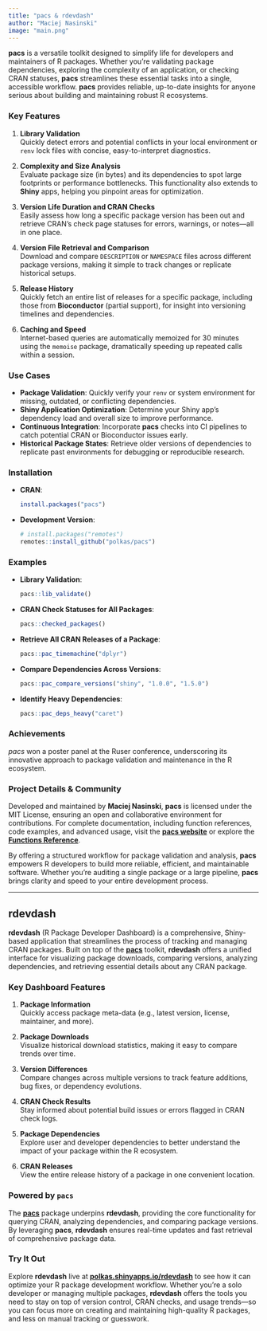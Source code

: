 ```yaml
---
title: "pacs & rdevdash"
author: "Maciej Nasinski"
image: "main.png"
---
```


**pacs** is a versatile toolkit designed to simplify life for developers and maintainers of R packages. 
Whether you’re validating package dependencies, exploring the complexity of an application, or checking CRAN statuses, **pacs** streamlines these essential tasks into a single, accessible workflow. 
**pacs** provides reliable, up-to-date insights for anyone serious about building and maintaining robust R ecosystems.

### Key Features

1. **Library Validation**  
   Quickly detect errors and potential conflicts in your local environment or `renv` lock files with concise, easy-to-interpret diagnostics.  

2. **Complexity and Size Analysis**  
   Evaluate package size (in bytes) and its dependencies to spot large footprints or performance bottlenecks. This functionality also extends to **Shiny** apps, helping you pinpoint areas for optimization.  

3. **Version Life Duration and CRAN Checks**  
   Easily assess how long a specific package version has been out and retrieve CRAN’s check page statuses for errors, warnings, or notes—all in one place.  

4. **Version File Retrieval and Comparison**  
   Download and compare `DESCRIPTION` or `NAMESPACE` files across different package versions, making it simple to track changes or replicate historical setups.  

5. **Release History**  
   Quickly fetch an entire list of releases for a specific package, including those from **Bioconductor** (partial support), for insight into versioning timelines and dependencies.  

6. **Caching and Speed**  
   Internet-based queries are automatically memoized for 30 minutes using the `memoise` package, dramatically speeding up repeated calls within a session.

### Use Cases

- **Package Validation**: Quickly verify your `renv` or system environment for missing, outdated, or conflicting dependencies.  
- **Shiny Application Optimization**: Determine your Shiny app’s dependency load and overall size to improve performance.  
- **Continuous Integration**: Incorporate **pacs** checks into CI pipelines to catch potential CRAN or Bioconductor issues early.  
- **Historical Package States**: Retrieve older versions of dependencies to replicate past environments for debugging or reproducible research.

### Installation

- **CRAN**:

  ```r
  install.packages("pacs")
  ```
  
- **Development Version**:

  ```r
  # install.packages("remotes")
  remotes::install_github("polkas/pacs")
  ```

### Examples

- **Library Validation**:  
  ```r
  pacs::lib_validate()
  ```
- **CRAN Check Statuses for All Packages**:  
  ```r
  pacs::checked_packages()
  ```
- **Retrieve All CRAN Releases of a Package**:  
  ```r
  pacs::pac_timemachine("dplyr")
  ```
- **Compare Dependencies Across Versions**:  
  ```r
  pacs::pac_compare_versions("shiny", "1.0.0", "1.5.0")
  ```
- **Identify Heavy Dependencies**:  
  ```r
  pacs::pac_deps_heavy("caret")
  ```

### Achievements

 *pacs* won a poster panel at the Ruser conference, underscoring its innovative approach to package validation and maintenance in the R ecosystem.

### Project Details & Community

Developed and maintained by **Maciej Nasinski**, **pacs** is licensed under the MIT License, ensuring an open and collaborative environment for contributions. For complete documentation, including function references, code examples, and advanced usage, visit the [**pacs website**](https://polkas.github.io/pacs/) or explore the [**Functions Reference**](https://polkas.github.io/pacs/reference/index.html).

By offering a structured workflow for package validation and analysis, **pacs** empowers R developers to build more reliable, efficient, and maintainable software. Whether you’re auditing a single package or a large pipeline, **pacs** brings clarity and speed to your entire development process.

---

## **rdevdash**

**rdevdash** (R Package Developer Dashboard) is a comprehensive, Shiny-based application that streamlines the process of tracking and managing CRAN packages. 
Built on top of the [**pacs**](https://CRAN.R-project.org/package=pacs) toolkit, **rdevdash** offers a unified interface for visualizing package downloads, comparing versions, analyzing dependencies, and retrieving essential details about any CRAN package.

### Key Dashboard Features

1. **Package Information**  
   Quickly access package meta-data (e.g., latest version, license, maintainer, and more).  

2. **Package Downloads**  
   Visualize historical download statistics, making it easy to compare trends over time.  

3. **Version Differences**  
   Compare changes across multiple versions to track feature additions, bug fixes, or dependency evolutions.  

4. **CRAN Check Results**  
   Stay informed about potential build issues or errors flagged in CRAN check logs.  

5. **Package Dependencies**  
   Explore user and developer dependencies to better understand the impact of your package within the R ecosystem.  

6. **CRAN Releases**  
   View the entire release history of a package in one convenient location.

### Powered by `pacs`

The [**pacs**](https://CRAN.R-project.org/package=pacs) package underpins **rdevdash**, providing the core functionality for querying CRAN, analyzing dependencies, and comparing package versions. By leveraging **pacs**, **rdevdash** ensures real-time updates and fast retrieval of comprehensive package data.

### Try It Out

Explore **rdevdash** live at [**polkas.shinyapps.io/rdevdash**](https://polkas.shinyapps.io/rdevdash/) to see how it can optimize your R package development workflow. Whether you’re a solo developer or managing multiple packages, **rdevdash** offers the tools you need to stay on top of version control, CRAN checks, and usage trends—so you can focus more on creating and maintaining high-quality R packages, and less on manual tracking or guesswork.